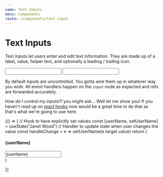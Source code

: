 ```yaml
---
name: Text Inputs
menu: Components
route: /components/text-input
---
```



# Text Inputs

Text inputs let users enter and edit text information. They are made up of a label, value, helper text, and optionally a leading / trailing icon.

<Playground>
  <Input label="Payment Amount" icon={Anchor} />
  <Input label="A really long label to make things extra clear for the user." />
</Playground>

By default inputs are uncontrolled. You gotta wire them up in whatever way you wish. All event handlers happen on the `input` node as expected and refs are forwarded accurately.

_How do I control my inputs?!_ you might ask... Well let me show you! If you haven't read up on [react hooks](https://reactjs.org/docs/hooks-intro.html) now would be a great time to do that as that's what we're going to use here.

<Playground column>
  {() => {
    // Hook to have explicitly set values
    const [userName, setUserName] = useState("Janet Wood")
    // Handler to update state when user changes the value
    const handleChange = e => setUserName(e.target.value)
    return (
      <div>
        <h4 style={{ marginBottom: "2rem" }}>{userName}</h4>
        <Input label="User Name" value={userName} onChange={handleChange} />
      </div>
    )

}}

</Playground>
